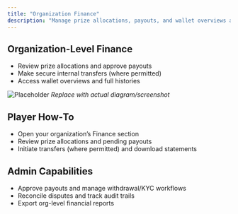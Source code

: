 ```yaml
---
title: "Organization Finance"
description: "Manage prize allocations, payouts, and wallet overviews at the org level."
---
```


## Organization-Level Finance
- Review prize allocations and approve payouts
- Make secure internal transfers (where permitted)
- Access wallet overviews and full histories

![Placeholder](/images/screenshots/org-finance.png)
*Replace with actual diagram/screenshot*

## Player How‑To
- Open your organization’s Finance section
- Review prize allocations and pending payouts
- Initiate transfers (where permitted) and download statements

## Admin Capabilities
- Approve payouts and manage withdrawal/KYC workflows
- Reconcile disputes and track audit trails
- Export org-level financial reports
